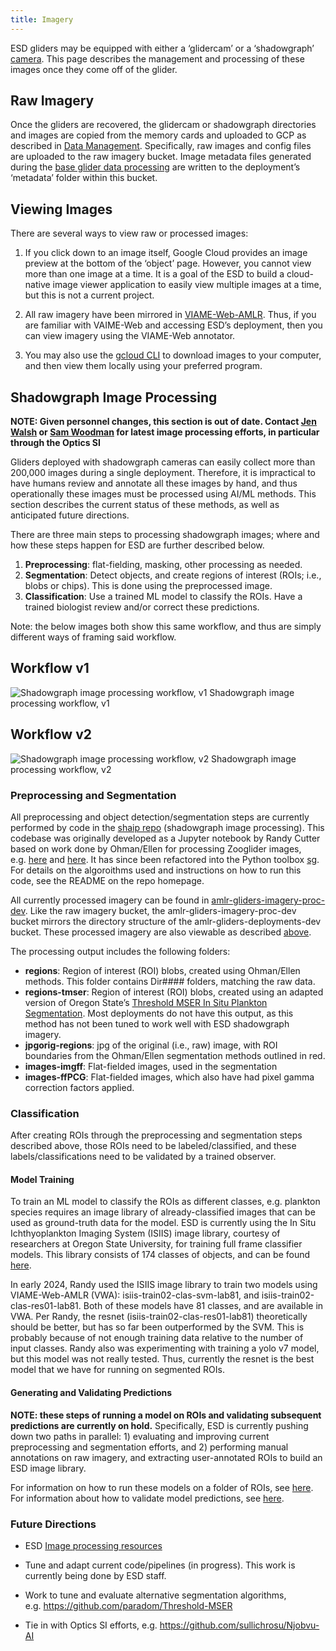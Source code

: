 ```yaml
---
title: Imagery
---
```


ESD gliders may be equipped with either a 'glidercam' or a 'shadowgraph' [camera](https://www.fisheries.noaa.gov/science-blog/fear-unknown-and-how-unknown-becomes-known-you-know). This page describes the management and processing of these images once they come off of the glider.

## Raw Imagery

Once the gliders are recovered, the glidercam or shadowgraph directories and images are copied from the memory cards and uploaded to GCP as described in [Data Management](data-management.qmd). Specifically, raw images and config files are uploaded to the raw imagery bucket. Image metadata files generated during the [base glider data processing](glider-data.qmd) are written to the deployment's 'metadata' folder within this bucket.

## Viewing Images

There are several ways to view raw or processed images:

1.  If you click down to an image itself, Google Cloud provides an image preview at the bottom of the 'object' page. However, you cannot view more than one image at a time. It is a goal of the ESD to build a cloud-native image viewer application to easily view multiple images at a time, but this is not a current project.

2. All raw imagery have been mirrored in [VIAME-Web-AMLR](https://docs.google.com/document/d/1DkHcd-qOifNqWKxoRQpj2Gyjx2tSGKbEZNl9pf-gBjQ/edit?usp=sharing). Thus, if you are familiar with VAIME-Web and accessing ESD's deployment, then you can view imagery using the VIAME-Web annotator.

3. You may also use the [gcloud CLI](https://cloud.google.com/sdk/gcloud/reference/storage) to download images to your computer, and then view them locally using your preferred program.

## Shadowgraph Image Processing

**NOTE: Given personnel changes, this section is out of date. Contact [Jen Walsh](mailto:jen.walsh@noaa.gov) or [Sam Woodman](mailto:sam.woodman@noaa.gov) for latest image processing efforts, in particular through the Optics SI**

Gliders deployed with shadowgraph cameras can easily collect more than 200,000 images during a single deployment. Therefore, it is impractical to have humans review and annotate all these images by hand, and thus operationally these images must be processed using AI/ML methods. This section describes the current status of these methods, as well as anticipated future directions.

There are three main steps to processing shadowgraph images; where and how these steps happen for ESD are further described below. 

1. **Preprocessing**: flat-fielding, masking, other processing as needed.
2. **Segmentation**: Detect objects, and create regions of interest (ROIs; i.e., blobs or chips). This is done using the preprocessed image.
3. **Classification**: Use a trained ML model to classify the ROIs. Have a trained biologist review and/or correct these predictions.

Note: the below images both show this same workflow, and thus are simply different ways of framing said workflow.

::: {.panel-tabset}

## Workflow v1

![Shadowgraph image processing workflow, v1](images/shadowgraph-image-processing-1.jpg)
Shadowgraph image processing workflow, v1

## Workflow v2

![Shadowgraph image processing workflow, v2](images/shadowgraph-image-processing-2.jpg) 
Shadowgraph image processing workflow, v2

:::
<!-- https://docs.google.com/presentation/d/146TYKk_JGd-9ORrBDMe7uc5pssvGpIoNWCSZLD3YNFo/edit?usp=sharing 
![Shadowgraph image processing workflow, v1](images/shadowgraph-image-processing-1.jpg){width=80%}-->

### Preprocessing and Segmentation

All preprocessing and object detection/segmentation steps are currently performed by code in the [shaip repo](https://github.com/us-amlr/shaip) (shadowgraph image processing). This codebase was originally developed as a Jupyter notebook by Randy Cutter based on work done by Ohman/Ellen for processing Zooglider images, e.g. [here](https://doi.org/10.1002/lom3.10301) and [here](https://www.proquest.com/dissertations-theses/improving-biological-object-classification/docview/2161240941/se-2?accountid=28257). It has since been refactored into the Python toolbox [sg](https://github.com/us-amlr/shaip/tree/main/sgimageproc). For details on the algoroithms used and instructions on how to run this code, see the README on the repo homepage.

All currently processed imagery can be found in [amlr-gliders-imagery-proc-dev](https://console.cloud.google.com/storage/browser/amlr-gliders-imagery-proc-dev). Like the raw imagery bucket, the amlr-gliders-imagery-proc-dev bucket mirrors the directory structure of the amlr-gliders-deployments-dev bucket. These processed imagery are also viewable as described [above](#viewing-images).

The processing output includes the following folders:

- **regions**: Region of interest (ROI) blobs, created using Ohman/Ellen methods. This folder contains Dir#### folders, matching the raw data.
- **regions-tmser**: Region of interest (ROI) blobs, created using an adapted version of Oregon State's [Threshold MSER In Situ Plankton Segmentation](https://github.com/paradom/Threshold-MSER). Most deployments do not have this output, as this method has not been tuned to work well with ESD shadowgraph imagery.
- **jpgorig-regions**: jpg of the original (i.e., raw) image, with ROI boundaries from the Ohman/Ellen segmentation methods outlined in red.
- **images-imgff**: Flat-fielded images, used in the segmentation
- **images-ffPCG**: Flat-fielded images, which also have had pixel gamma correction factors applied. 

### Classification

After creating ROIs through the preprocessing and segmentation steps described above, those ROIs need to be labeled/classified, and these labels/classifications need to be validated by a trained observer.

#### Model Training

To train an ML model to classify the ROIs as different classes, e.g. plankton species requires an image library of already-classified images that can be used as ground-truth data for the model. ESD is currently using the  In Situ Ichthyoplankton Imaging System (ISIIS) image library, courtesy of researchers at Oregon State University, for training full frame classifier models. This library consists of 174 classes of objects, and can be found [here](https://console.cloud.google.com/storage/browser/esd-image-library-dev/isiis-library).

In early 2024, Randy used the ISIIS image library to train two models using VIAME-Web-AMLR (VWA): isiis-train02-clas-svm-lab81, and isiis-train02-clas-res01-lab81. Both of these models have 81 classes, and are available in VWA. Per Randy, the resnet (isiis-train02-clas-res01-lab81) theoretically should be better, but has so far been outperformed by the SVM. This is probably because of not enough training data relative to the number of input classes. Randy also was experimenting with training a yolo v7 model, but this model was not really tested. Thus, currently the resnet is the best model that we have for running on segmented ROIs.

#### Generating and Validating Predictions

**NOTE: these steps of running a model on ROIs and validating subsequent predictions are currently on hold.** Specifically, ESD is currently pushing down two paths in parallel: 1) evaluating and improving current preprocessing and segmentation efforts, and 2) performing manual annotations on raw imagery, and extracting user-annotated ROIs to build an ESD image library.

For information on how to run these models on a folder of ROIs, see [here](https://docs.google.com/document/d/1xQnXVTCI7r5Yi39wrVuK0NaJS3yf4NE2_vfBbxlD9Bc/edit?usp=sharing). For information about how to validate model predictions, see [here](https://docs.google.com/document/d/1-FqtAjUGWBAd0wkqsXvY3q8Ks0zuT-_0EIW-N9rKebY/edit?usp=sharing). 

### Future Directions

- ESD [Image processing resources](https://docs.google.com/document/d/1nNpBzIa1ky8E8HIw-UFL8SGkuTt9OtcyW5IfbSqywK0/edit?usp=sharing)

- Tune and adapt current code/pipelines (in progress). This work is currently being done by ESD staff.

- Work to tune and evaluate alternative segmentation algorithms, e.g. [https://github.com/paradom/Threshold-MSER](https://github.com/paradom/Threshold-MSER)

- Tie in with Optics SI efforts, e.g. [https://github.com/sullichrosu/Njobvu-AI](https://github.com/sullichrosu/Njobvu-AI)
